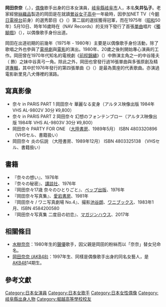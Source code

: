 '''岡田奈奈'''（{{lang-ja|岡田 奈々}}，{{bd|1959年|2月12日}}），[[日本偶像|偶像]]歌手出身的日本女演員，[[岐阜縣|岐阜縣]][[岐阜市|岐阜市]]{{link-ja|鏡島村|鏡島村|鏡島}}人，本名'''矢井弘子'''{{R|Myojo}}。老家經營[[絲織品|絲織品]]製造{{R|Myojo}}的岡田是在就讀[[鶯谷中學|鶯谷女子高中]]一年級時，因參加NET TV（今[[朝日電視台|朝日電視台]]前身）的選秀節目《{{link-ja|你是明星！|あなたをスターに!}}》（{{lang|ja|あなたをスターに!}}）第二屆的選拔獲得冠軍，而在1975年（[[昭和|昭和]]50年）5月10日、時年16歲時在{{link-ja|NAV唱片|NAVレコード}}（NAV Records）的支持下發行了首張[[單曲|單曲]]唱片《[[獨腳戲_(岡田奈奈單曲)|獨腳戲]]》（{{lang|ja|ひとりごと}}），以偶像歌手身份出道。

岡田在出道初期的前幾年（1975年 - 1980年）主要是以偶像歌手身份活動，除了歌唱之外也參與了[[電視劇|電視劇]]與[[電影|電影]]的演出。1980年、20歲之後則開始專心演員的工作。岡田曾在1970年代知名的電視劇《[[前程錦繡_(電視劇)|前程錦繡]]》（{{lang|ja|俺たちの旅}}）中飾演主角之一的中谷隆夫（{{link-ja|田中健 (演員)|田中健 (俳優)|田中健}} 飾）之妹中谷真弓一角。除此之外，岡田也曾發行過16張單曲與多張原創及精選[[專輯唱片|專輯]]，其中於1976年發行的第四張單曲《{{link-ja|青春的坡道|青春の坂道}}》（{{lang|ja|青春の坂道}}）是最為賣座的代表歌曲{{R|Asahi}}。亦演過電影新里見八犬傳裡的濱路。

== 寫真影像 ==

* 奈々 in PARIS PART 1 岡田奈々 華麗なる変身（アルタス映像出版 1984年 VHS AL-9802V 30分 ¥9,800）
* 奈々 in PARIS PART 2 岡田奈々 幻想のフォンテンブロー（アルタス映像出版 1984年 VHS AL-9803V 30分 ¥9,800）
* 岡田奈々 PARTY FOR ONE （[[大陸書房|大陸書房]]、1989年5月） ISBN 4803320896 （VHSセル、書籍扱い）
* 岡田奈々 炎の伝説  （大陸書房、1989年12月） ISBN 4803325138 （VHSセル、書籍扱い）

== 書籍 ==
* 『奈々の想い』、1976年
* 『奈々の秘密』、[[講談社|講談社]]、1976年
* 『岡田奈々17歳 奈々のひとりごと』、[[ペップ出版|ペップ出版]]、1976年
* 『岡田奈々写真集』、[[愛宕書房|愛宕書房]]、1981年
* 『岡田奈々 / ワニ写真劇場 No.4』、撮影[[池谷朗|池谷朗]]、[[ワニブックス|ワニブックス]]、1983年1月、ISBN 4584200580
* 『岡田奈々写真集 二度目の初恋』、[[マガジンハウス|マガジンハウス]]、2017年

==相關條目==
* [[水樹奈奈|水樹奈奈]]：1980年生的[[聲優|聲優]]歌手，因父親是岡田的粉絲而以「奈奈」替女兒命名。
* [[岡田奈奈_(AKB48)|岡田奈奈 (AKB48)]]：1997年生、同樣是偶像歌手出身的同名女藝人，是[[AKB48|AKB48]]14期生。

==參考文獻==
{{reflist|refs=
<ref name="Myojo">{{cite book |author= |authorlink= |coauthors= |title=《{{link-ja|明星月刊|Myojo|明星}}》1976年3月號|year=1976年 |publisher=[[集英社|集英社]] |location=[[東京都|東京]] |isbn= }}</ref>

<ref name="Asahi">{{cite book |author= |authorlink= |coauthors= |title=《{{link-ja|朝日藝能|アサヒ芸能}}》週刊 2012年6月28日特大號「<span lang="ja">俺たちが愛した美少女選抜BEST30 第1弾・70年代編</span>」|year=2012年 |publisher=[[德間書店|德間書店]] |location=[[東京都|東京]] |isbn= }}</ref>
|
}}
{{金箭獎圖形獎}}
{{DEFAULTSORT:Okada Nana}}
[[Category:日本女演員|Category:日本女演員]]
[[Category:日本女歌手|Category:日本女歌手]]
[[Category:日本女性偶像|Category:日本女性偶像]]
[[Category:岐阜縣出身人物|Category:岐阜縣出身人物]]
[[Category:堀越高等學校校友|Category:堀越高等學校校友]]